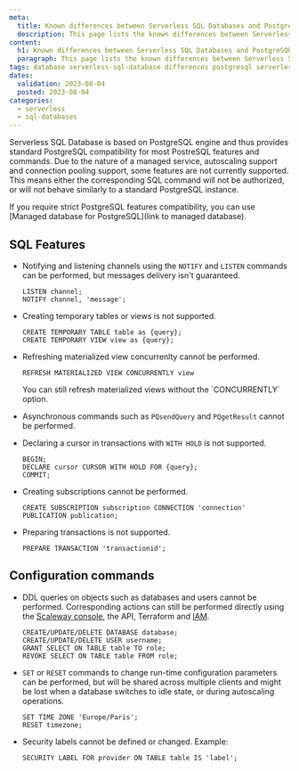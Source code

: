 ```yaml
---
meta:
  title: Known differences between Serverless SQL Databases and PostgreSQL
  description: This page lists the known differences between Serverless SQL databases and PostgreSQL engine 
content:
  h1: Known differences between Serverless SQL Databases and PostgreSQL
  paragraph: This page lists the known differences between Serverless SQL databases and PostgreSQL engine 
tags: database serverless-sql-database differences postgresql serverless
dates:
  validation: 2023-08-04
  posted: 2023-08-04
categories:
  - serverless
  - sql-databases
---
```


Serverless SQL Database is based on PostgreSQL engine and thus provides standard PostgreSQL compatibility for most PostreSQL features and commands. Due to the nature of a managed service, autoscaling support and connection pooling support, some features are not currently supported. This means either the corresponding SQL command will not be authorized, or will not behave similarly to a standard PostgreSQL instance.

If you require strict PostgreSQL features compatibility, you can use [Managed database for PostgreSQL](link to managed database).

## SQL Features

- Notifying and listening channels using the `NOTIFY` and `LISTEN` commands can be performed, but messages delivery isn't guaranteed. 

    ```
    LISTEN channel;
    NOTIFY channel, 'message';
    ```

- Creating temporary tables or views is not supported. 

    ```
    CREATE TEMPORARY TABLE table as {query};
    CREATE TEMPORARY VIEW view as {query};
    ```

- Refreshing materialized view concurrenlty cannot be performed. 

    ```
    REFRESH MATERIALIZED VIEW CONCURRENTLY view
    ```

    <Message type="note">
    You can still refresh materialized views without the `CONCURRENTLY` option.
    </Message>

- Asynchronous commands such as `PQsendQuery` and `PQgetResult` cannot be performed.

- Declaring a cursor in transactions with `WITH HOLD` is not supported.

    ```
    BEGIN;
    DECLARE cursor CURSOR WITH HOLD FOR {query};
    COMMIT;
    ```

- Creating subscriptions cannot be performed.

    ```
    CREATE SUBSCRIPTION subscription CONNECTION 'connection' PUBLICATION publication;
    ```

- Preparing transactions is not supported.

    ```
    PREPARE TRANSACTION 'transactionid';
    ```

## Configuration commands

- DDL queries on objects such as databases and users cannot be performed. Corresponding actions can still be performed directly using the [Scaleway console](https://console.scaleway.com/), the API, Terraform and [IAM](https://console.scaleway.com/iam/users).

    ```
    CREATE/UPDATE/DELETE DATABASE database;
    CREATE/UPDATE/DELETE USER username;
    GRANT SELECT ON TABLE table TO role;
    REVOKE SELECT ON TABLE table FROM role;
    ```

- `SET` or `RESET` commands to change run-time configuration parameters can be performed, but will be shared across multiple clients and might be lost when a database switches to idle state, or during autoscaling operations. 

    ```
    SET TIME ZONE 'Europe/Paris';
    RESET timezone;
    ```

- Security labels cannot be defined or changed. Example:

    ```
    SECURITY LABEL FOR provider ON TABLE table IS 'label';
    ```